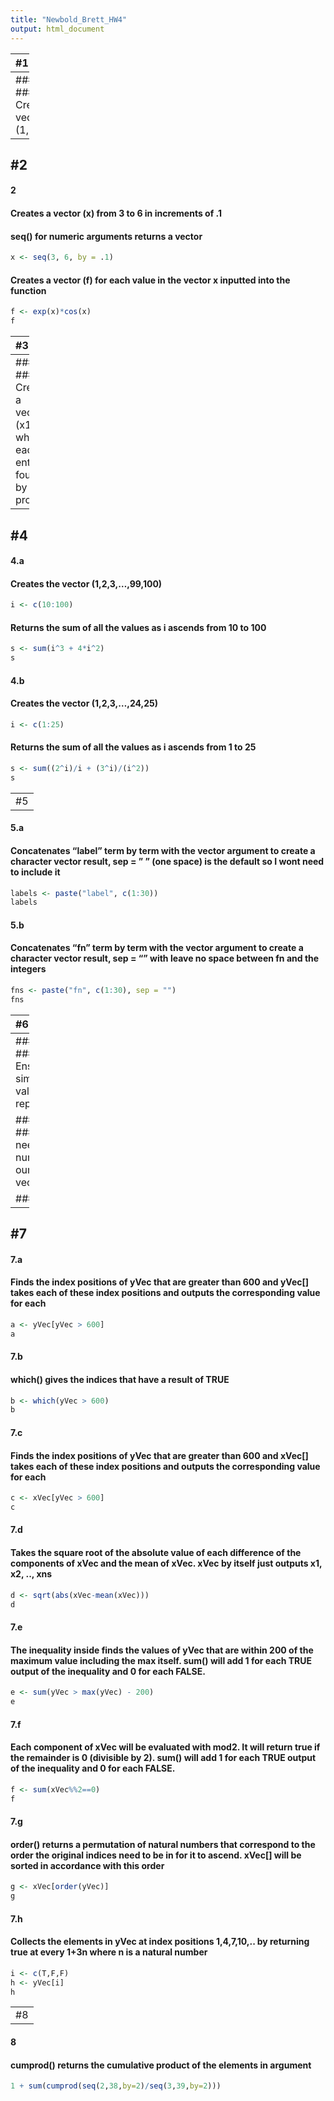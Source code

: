 ```yaml
---
title: "Newbold_Brett_HW4"
output: html_document
---
```


---
#1
---
#### 1.a
#### Creates the vector (1,2,3,...,20)
```r
x1 <- c(1:20) 
x1
```
#### 1.b
#### Creates the vector (20,19,...,2,1)
```r
x2 <- c(20:1)   
x2
```
#### 1.c
#### Creates the vector (1,2,3,..,19,20,19,18,...,2,1)
```r
x3 <- c(1:20,19:1)
x3
```
#### 1.d
#### Creates the vector (4,6,3) and assigns to name tmp
```r
tmp <- c(4,6,3)
tmp
```
#### 1.e
#### Repeats the vector 10 times
```r
x4 <- rep(tmp, times = 10)  
x4
```
#### 1.f 
#### Repeats the vector until the desired length (31) occurs
```r
x5 <- rep_len(tmp, 31)  
x5
```
#### 1.g
#### Creates a new vector based off the integer vector tmp, uses repetitions of each index of tmp a given amount of times
```r
x6 <- c(rep(tmp[1], each = 10), rep(tmp[2], each = 20), rep(tmp[3], each = 30))
x6
```
---
#2
---

#### 2
#### Creates a vector (x) from 3 to 6 in increments of .1
#### seq() for numeric arguments returns a vector
```r
x <- seq(3, 6, by = .1)
```
#### Creates a vector (f) for each value in the vector x inputted into the function
```r
f <- exp(x)*cos(x)
f
```

---
#3
---
#### 3
#### Creates a vector (x1) where each entry is found by the product 
```r
x1 <- (.1 ^ seq(3, 36, by=3))*(.2 ^ seq(1, 34, by=3))
x1
```
#### Creates a vector (x2) using seq() and the default by=1
```r
x2 <- 2^seq(1,25)/seq(1,25)
x2
```
---
#4
---

#### 4.a
#### Creates the vector (1,2,3,...,99,100) 
```r
i <- c(10:100)
```
#### Returns the sum of all the values as i ascends from 10 to 100
```r
s <- sum(i^3 + 4*i^2)
s
```
#### 4.b
#### Creates the vector (1,2,3,...,24,25)
```r
i <- c(1:25)
```
#### Returns the sum of all the values as i ascends from 1 to 25
```r
s <- sum((2^i)/i + (3^i)/(i^2))
s
```

---
#5
---

#### 5.a
#### Concatenates "label" term by term with the vector argument to create a character vector result, sep = " " (one space) is the default so I wont need to include it
```r
labels <- paste("label", c(1:30))
labels
```
#### 5.b
#### Concatenates "fn" term by term with the vector argument to create a character vector result, sep = "" with leave no space between fn and the integers
```r
fns <- paste("fn", c(1:30), sep = "")
fns
```


---
#6
---
#### 6
#### Ensures simulated values are reproducible
```r
set.seed(50)
```
#### Chooses 250 integers from 0 to 999 with replacement
```r
xVec <- sample(0:999, 250, replace=T) 
yVec <- sample(0:999, 250, replace=T)
```

#### 6.a
#### Will need these numbers for our new vectors
```r
i <- c(1:249)
```
#### Creates a vector by taking the difference of each component of y and x, making sure y components are "one step ahead" 
```r
a <- yVec[i+1] - xVec[i]
a
```
#### 6.b
```r
i <- c(1:249)
```
#### Same process as part a. cos()  will be one ahead the whole time until it reaches the last entry of xVec
```r
b <- sin(yVec[i])/cos(xVec[i+1])
b
```
#### 6.c
```r
i <- c(1:248)
```
#### Needed to shrink the i's by one to account for i+2 ending at 250
```r
c <- xVec[i] + 2*xVec[i+1] - xVec[i+2]
c
```

#### 6.d 
```r
i <- c(1:249)
```
#### e's exponents will range from x2 to xn while xi will range from 1 to n-1
```r
s <- sum(exp(-xVec[i+1])/(xVec[i]+10))
s
```
---
#7
---

#### 7.a
#### Finds the index positions of yVec that are greater than 600 and yVec[] takes each of these index positions and outputs the corresponding value for each
```r
a <- yVec[yVec > 600]
a
```
#### 7.b
#### which() gives the indices that have a result of TRUE
```r
b <- which(yVec > 600)
b
```
#### 7.c
#### Finds the index positions of yVec that are greater than 600 and xVec[] takes each of these index positions and outputs the corresponding value for each
```r
c <- xVec[yVec > 600]
c
```

#### 7.d
#### Takes the square root of the absolute value of each difference of the components of xVec and the mean of xVec. xVec by itself just outputs x1, x2, .., xns
```r
d <- sqrt(abs(xVec-mean(xVec)))
d
```
#### 7.e 
#### The inequality inside finds the values of yVec that are within 200 of the maximum value including the max itself. sum() will add 1 for each TRUE output of the inequality and 0 for each FALSE.
```r
e <- sum(yVec > max(yVec) - 200)
e
```
#### 7.f
#### Each component of xVec will be evaluated with mod2. It will return true if the remainder is 0 (divisible by 2). sum() will add 1 for each TRUE output of the inequality and 0 for each FALSE.
```r
f <- sum(xVec%%2==0)
f
```
#### 7.g
#### order() returns a permutation of natural numbers that correspond to the order the original indices need to be in for it to ascend. xVec[] will be sorted in accordance with this order
```r
g <- xVec[order(yVec)]
g
```
#### 7.h
#### Collects the elements in yVec at index positions 1,4,7,10,.. by returning true at every 1+3n where n is a natural number
```r
i <- c(T,F,F)
h <- yVec[i]
h
```

---
#8
---
#### 8
#### cumprod() returns the cumulative product of the elements in argument
```r
1 + sum(cumprod(seq(2,38,by=2)/seq(3,39,by=2)))
```